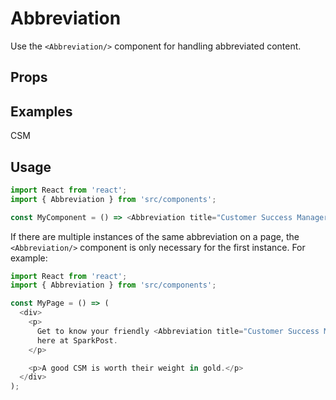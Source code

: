
<Meta title="Misc|Accessibility" component={Abbreviation} />

# Abbreviation

Use the `<Abbreviation/>` component for handling abbreviated content.

## Props

<Props of={Abbreviation} />

## Examples

<Preview>
  <Abbreviation title="Customer Success Manager">CSM</Abbreviation>
</Preview>

## Usage

```js
import React from 'react';
import { Abbreviation } from 'src/components';

const MyComponent = () => <Abbreviation title="Customer Success Manager">CSM</Abbreviation>;
```

If there are multiple instances of the same abbreviation on a page, the `<Abbreviation/>` component
is only necessary for the first instance. For example:

```js
import React from 'react';
import { Abbreviation } from 'src/components';

const MyPage = () => (
  <div>
    <p>
      Get to know your friendly <Abbreviation title="Customer Success Manager">CSM</Abbreviation>{' '}
      here at SparkPost.
    </p>

    <p>A good CSM is worth their weight in gold.</p>
  </div>
);
```
